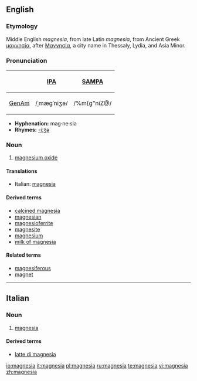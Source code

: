 {{see|Magnesia}}
==English==
===Etymology===
Middle English ''magnesia'', from late Latin ''magnesia'', from Ancient Greek [[μαγνησία]], after [[Μαγνησία]], a city name in Thessaly, Lydia, and Asia Minor.

===Pronunciation===
{| border=1 cellpadding=5
! !! [[w:International Phonetic Alphabet|IPA]] !! [[w:SAMPA|SAMPA]]
|-
! [[GenAm]]
| /ˌmæɡˈniʒə/ || /%m{g"niZ@/
|}

*'''Hyphenation:''' mag·ne·sia
*'''Rhymes:''' [[Rhymes:English:-iːʒə|-iːʒə]]

===Noun===
{{en-noun|-}}
#[[magnesium oxide]]

====Translations====
{{top}}
*Italian: [[magnesia#Italian|magnesia]] {{f}}
{{mid}}
{{bottom}}

====Derived terms====
*[[calcined magnesia]]
*[[magnesian]]
*[[magnesioferrite]]
*[[magnesite]]
*[[magnesium]]
*[[milk of magnesia]]<!--not "milk of Magnesia"-->

====Related terms====
*[[magnesiferous]]
*[[magnet]]

----

==Italian==
===Noun===
{{it-noun|magnesi|f|a|e}}
# [[#English|magnesia]]
====Derived terms====
*[[latte di magnesia]]

[[io:magnesia]]
[[it:magnesia]]
[[pl:magnesia]]
[[ru:magnesia]]
[[te:magnesia]]
[[vi:magnesia]]
[[zh:magnesia]]